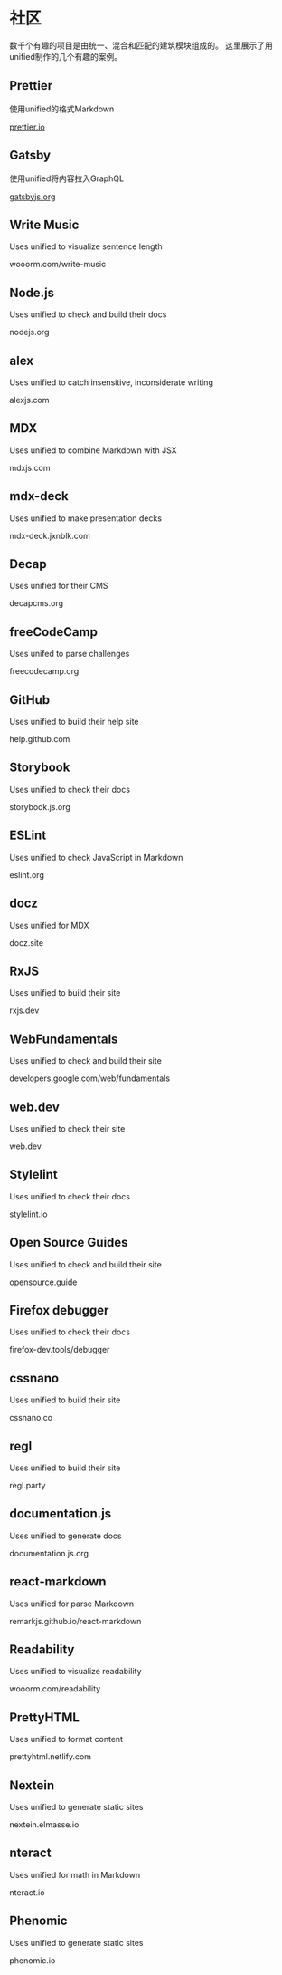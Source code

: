 # 社区

数千个有趣的项目是由统一、混合和匹配的建筑模块组成的。
这里展示了用unified制作的几个有趣的案例。

## Prettier

使用unified的格式Markdown

[prettier.io](https://prettier.io/)

## Gatsby

使用unified将内容拉入GraphQL

[gatsbyjs.org](https://www.gatsbyjs.org/)

## Write Music

Uses unified to visualize sentence length

wooorm.com/write-music

## Node.js

Uses unified to check and build their docs

nodejs.org

## alex

Uses unified to catch insensitive, inconsiderate writing

alexjs.com

## MDX

Uses unified to combine Markdown with JSX

mdxjs.com

## mdx-deck

Uses unified to make presentation decks

mdx-deck.jxnblk.com

## Decap

Uses unified for their CMS

decapcms.org

## freeCodeCamp

Uses unifed to parse challenges

freecodecamp.org

## GitHub

Uses unified to build their help site

help.github.com

## Storybook

Uses unified to check their docs

storybook.js.org

## ESLint

Uses unified to check JavaScript in Markdown

eslint.org

## docz

Uses unified for MDX

docz.site

## RxJS

Uses unified to build their site

rxjs.dev

## WebFundamentals

Uses unified to check and build their site

developers.google.com/web/fundamentals

## web.dev

Uses unified to check their site

web.dev

## Stylelint

Uses unified to check their docs

stylelint.io

## Open Source Guides

Uses unified to check and build their site

opensource.guide

## Firefox debugger

Uses unified to check their docs

firefox-dev.tools/debugger

## cssnano

Uses unified to build their site

cssnano.co

## regl

Uses unified to build their site

regl.party

## documentation.js

Uses unified to generate docs

documentation.js.org

## react-markdown

Uses unified for parse Markdown

remarkjs.github.io/react-markdown

## Readability

Uses unified to visualize readability

wooorm.com/readability

## PrettyHTML

Uses unified to format content

prettyhtml.netlify.com

## Nextein

Uses unified to generate static sites

nextein.elmasse.io

## nteract

Uses unified for math in Markdown

nteract.io

## Phenomic

Uses unified to generate static sites

phenomic.io
